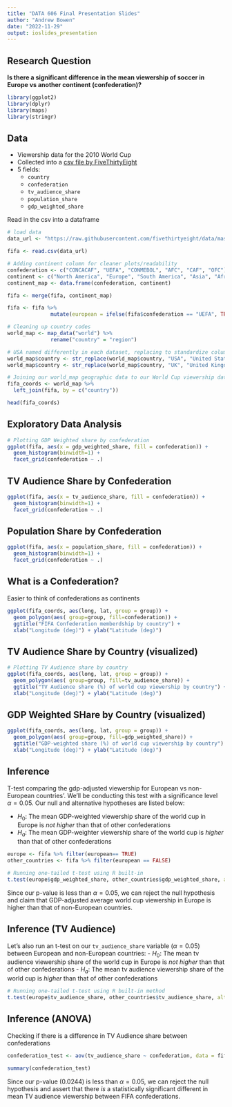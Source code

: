 ```yaml
---
title: "DATA 606 Final Presentation Slides"
author: "Andrew Bowen"
date: "2022-11-29"
output: ioslides_presentation
---
```



## Research Question
**Is there a significant difference in the mean viewership of soccer in Europe vs another continent (confederation)?**


```r
library(ggplot2)
library(dplyr)
library(maps)
library(stringr)
```


## Data

- Viewership data for the 2010 World Cup
- Collected into a [csv file by FiveThirtyEight](https://github.com/fivethirtyeight/data/tree/master/fifa)
- 5 fields: 
  - `country`
  - `confederation`
  - `tv_audience_share`
  - `population_share`
  - `gdp_weighted_share`

Read in the csv into a dataframe
```r
# load data
data_url <- "https://raw.githubusercontent.com/fivethirtyeight/data/master/fifa/fifa_countries_audience.csv"

fifa <- read.csv(data_url)
```

```r
# Adding continent column for cleaner plots/readability
confederation <- c("CONCACAF", "UEFA", "CONMEBOL", "AFC", "CAF", "OFC")
continent <- c("North America", "Europe", "South America", "Asia", "Africa", "Oceania")
continent_map <- data.frame(confederation, continent)

fifa <- merge(fifa, continent_map)

fifa <- fifa %>%
              mutate(european = ifelse(fifa$confederation == "UEFA", TRUE, FALSE))

# Cleaning up country codes
world_map <- map_data("world") %>%
              rename("country" = "region")

# USA named differently in each dataset, replacing to standardize column values (same wqith UK)
world_map$country <- str_replace(world_map$country, "USA", "United States")
world_map$country <- str_replace(world_map$country, "UK", "United Kingdom")

# Joining our world_map geographic data to our World Cup viewership data by country
fifa_coords <- world_map %>% 
  left_join(fifa, by = c("country"))

head(fifa_coords)

```

## Exploratory Data Analysis

```r
# Plotting GDP Weighted share by confederation
ggplot(fifa, aes(x = gdp_weighted_share, fill = confederation)) + 
  geom_histogram(binwidth=1) + 
  facet_grid(confederation ~ .)
```
## TV Audience Share by Confederation

```r
ggplot(fifa, aes(x = tv_audience_share, fill = confederation)) + 
  geom_histogram(binwidth=1) + 
  facet_grid(confederation ~ .)
```
## Population Share by Confederation

```r
ggplot(fifa, aes(x = population_share, fill = confederation)) + 
  geom_histogram(binwidth=1) + 
  facet_grid(confederation ~ .)
```

## What is a Confederation?

Easier to think of confederations as continents
```r
ggplot(fifa_coords, aes(long, lat, group = group)) +
  geom_polygon(aes( group=group, fill=confederation)) + 
  ggtitle("FIFA Confederation memberdship by country") +
  xlab("Longitude (deg)") + ylab("Latitude (deg)")
```


## TV Audience Share by Country (visualized)

```r
# Plotting TV Audience share by country
ggplot(fifa_coords, aes(long, lat, group = group)) +
  geom_polygon(aes( group=group, fill=tv_audience_share)) + 
  ggtitle("TV Audience share (%) of world cup viewership by country") +
  xlab("Longitude (deg)") + ylab("Latitude (deg)")
```

## GDP Weighted SHare by Country (visualized)

```r
ggplot(fifa_coords, aes(long, lat, group = group)) +
  geom_polygon(aes( group=group, fill=gdp_weighted_share)) + 
  ggtitle("GDP-weighted share (%) of world cup viewership by country") +
  xlab("Longitude (deg)") + ylab("Latitude (deg)")
```


## Inference
T-test comparing the gdp-adjusted viewership for European vs non-European countries'. We'll be conducting this test with a significance level $\alpha = 0.05$. Our null and alternative hypotheses are listed below:

- $H_0$: The mean GDP-weighted viewership share of the world cup in Europe is *not higher*  than that of other confederations
- $H_a$: The mean GDP-weighter viewership share of the world cup is *higher* than that of other confederations


```r
europe <- fifa %>% filter(european== TRUE)
other_countries <- fifa %>% filter(european == FALSE)

# Running one-tailed t-test using R built-in
t.test(europe$gdp_weighted_share, other_countries$gdp_weighted_share, alternative="greater")
```


Since our p-value is less than $\alpha = 0.05$, we can reject the null hypothesis and claim that GDP-adjusted average world cup viewership in Europe is higher than that of non-European countries.

## Inference (TV Audience)

Let's also run an t-test on our `tv_audience_share` variable ($\alpha = 0.05$) between European and non-European countries:
- $H_0$: The mean tv audience viewership share of the world cup in Europe is *not higher*  than that of other confederations
- $H_a$: The mean tv audience viewership share of the world cup is *higher* than that of other confederations
```r
# Running one-tailed t-test using R built-in method
t.test(europe$tv_audience_share, other_countries$tv_audience_share, alternative="greater")
```


## Inference (ANOVA)
Checking if there is a difference in TV Audience share between confederations
```r
confederation_test <- aov(tv_audience_share ~ confederation, data = fifa)

summary(confederation_test)
```

Since our p-value (0.0244) is less than $\alpha = 0.05$, we can reject the null hypothesis and assert that there *is* a statistically significant different in mean TV audience viewership between FIFA confederations. 
